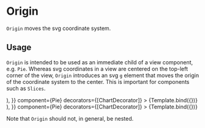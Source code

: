 
# Origin

<Meta title="Addons/Polar/Polar/Origin" />


`Origin` moves the svg coordinate system.

<ArgsTable of={Origin} />

## Usage

`Origin` is intended to be used as an immediate child of a view component, e.g. `Pie`.
Whereas svg coordinates in a view are centered on the top-left corner of the view,
`Origin` introduces an svg `g` element that moves the origin of the coordinate system to the center.
This is important for components such as `Slices`.

<Canvas>
    <Story
        name="without origin"
        args={{
            ...commonPieProps,
            children: (
                <>
                    <Slices />
                    <Surface
                        variant={'inner'}
                        style={{ stroke: '#222222', strokeWidth: 1, fillOpacity: 0 }}
                    />
                </>
            ),
        }}
        component={Pie}
        decorators={[ChartDecorator]}
    >
        {Template.bind({})}
    </Story>
    <Story
        name="with origin"
        args={{
            ...commonPieProps,
            children: (
                <>
                    <Surface
                        variant={'inner'}
                        style={{ stroke: '#222222', strokeWidth: 1, fillOpacity: 0 }}
                    />
                    <Origin>
                        <Slices />
                    </Origin>
                </>
            ),
        }}
        component={Pie}
        decorators={[ChartDecorator]}
    >
        {Template.bind({})}
    </Story>
</Canvas>

Note that `Origin` should not, in general, be nested.
